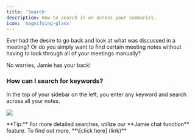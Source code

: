 ```yaml
---
title: 'Search'
description: How to search in or across your summaries.
icon: 'magnifying-glass'
---
```


Ever had the desire to go back and look at what was discussed in a meeting? Or do you simply want to find certain meeting notes without having to look through all of your meetings manually?

No worries, Jamie has your back!

### How can I search for keywords?

In the top of your sidebar on the left, you enter any keyword and search across all your notes.

![](/Screenshot2025-02-12at17.29.29.png)

<Tip>
  **Tip:** For more detailed searches, utilize our **Jamie chat function** feature. To find out more, **\[click here] (link)**
</Tip>